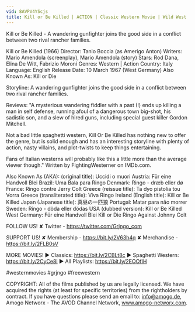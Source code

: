```yaml
---
vid: 8AVPV4YScjs
title: Kill or Be Killed | ACTION | Classic Western Movie | Wild West | Free Cowboy Film
---
```


Kill or Be Killed - A wandering gunfighter joins the good side in a conflict between two rival rancher families. 

Kill or Be Killed (1966)
Director: Tanio Boccia (as Amerigo Anton)
Writers: Mario Amendola (screenplay), Mario Amendola (story)
Stars: Rod Dana, Elina De Witt, Fabrizio Moroni 
Genres: Western | Action 
Country: Italy
Language: English
Release Date: 10 March 1967 (West Germany) 
Also Known As: Kill or Die 

Storyline:
A wandering gunfighter joins the good side in a conflict between two rival rancher families.

Reviews:
"A mysterious wandering fiddler with a past (!) ends up killing a man in self defense, running afoul of a dangerous town big-shot, his sadistic son, and a slew of hired guns, including special guest killer Gordon Mitchell.

Not a bad little spaghetti western, Kill Or Be Killed has nothing new to offer the genre, but is solid enough and has an interesting storyline with plenty of action, nasty villains, and plot-twists to keep things entertaining.

Fans of Italian westerns will probably like this a little more than the average viewer though." Written by FightingWesterner on IMDb.com.

Also Known As (AKA):
(original title): Uccidi o muori
Austria: Für eine Handvoll Blei
Brazil: Uma Bala para Ringo
Denmark: Ringo - dræb eller dø
France: Ringo contre Jerry Colt
Greece (reissue title): Ta dyo pistolia tou Vorra
Greece (transliterated title): Viva Ringo
Ireland (English title): Kill or Be Killed
Japan (Japanese title): 真昼の一匹狼
Portugal: Matar para não morrer
Sweden: Ringo - döda eller dödas
USA (dubbed version): Kill or Be Killed
West Germany: Für eine Handvoll Blei
 Kill or Die
 Ringo Against Johnny Colt

FOLLOW US!
✘ Twitter - https://twitter.com/Grjngo_com

SUPPORT US!
✘ Membership - https://bit.ly/2V63h4q
✘ Merchandise - https://bit.ly/2FLB0sV

MORE MOVIES! 
► Classics: https://bit.ly/2CBLt8c 
► Spaghetti Western: https://bit.ly/2CyCe8I 
► All Playlists: https://bit.ly/2EOOfIH 

#westernmovies #grjngo #freewestern

COPYRIGHT: All of the films published by us are legally licensed. We have acquired the rights (at least for specific territories) from the rightholders by contract. If you have questions please send an email to: info@amogo.de, Amogo Networx - The AVOD Channel Network, www.amogo-networx.com.